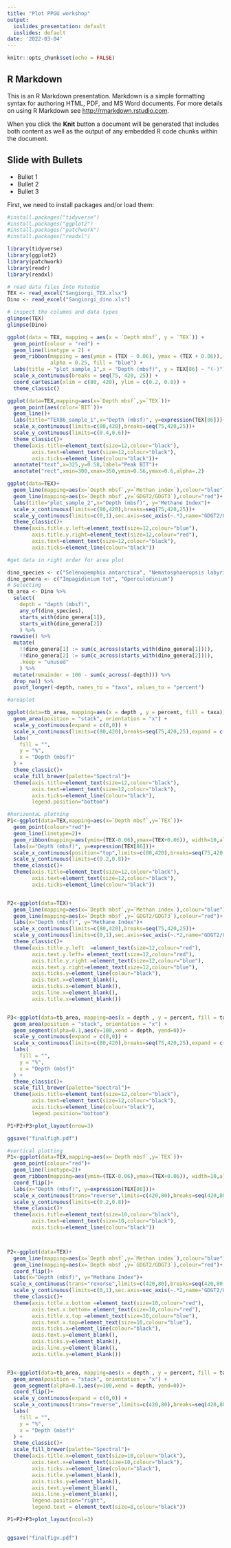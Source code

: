 ```yaml
---
title: "Plot PPGU workshop"
output:
  ioslides_presentation: default
  ioslides: default
date: '2022-03-04'
---
```


```r
knitr::opts_chunk$set(echo = FALSE)
```

## R Markdown

This is an R Markdown presentation. Markdown is a simple formatting syntax for authoring HTML, PDF, and MS Word documents. For more details on using R Markdown see <http://rmarkdown.rstudio.com>.

When you click the **Knit** button a document will be generated that includes both content as well as the output of any embedded R code chunks within the document.

## Slide with Bullets

- Bullet 1
- Bullet 2
- Bullet 3


First, we need to install packages and/or load them:

```r
#install.packages("tidyverse")
#install.packages("ggplot2")
#install.packages("patchwork")
#install.packages("readxl")

library(tidyverse)
library(ggplot2)
library(patchwork)
library(readr)
library(readxl)
```

```r
# read data files into Rstudio
TEX <- read_excel("Sangiorgi_TEX.xlsx")
Dino <- read_excel("Sangiorgi_dino.xls")

# inspect the columns and data types
glimpse(TEX)
glimpse(Dino)
```

```r
ggplot(data = TEX, mapping = aes(x = `Depth mbsf`, y = `TEX`)) +
  geom_point(colour = "red") +
  geom_line(linetype = 2) +
  geom_ribbon(mapping = aes(ymin = (TEX - 0.06), ymax = (TEX + 0.06)),
              alpha = 0.25, fill = "blue") +
  labs(title = "plot_sample_1",x = "Depth (mbsf)", y = TEX[86] ~ "(-)") +
  scale_x_continuous(breaks = seq(75, 420, 25)) +
  coord_cartesian(xlim = c(80, 420), ylim = c(0.2, 0.8)) +
  theme_classic()
```


```r
ggplot(data=TEX,mapping=aes(x=`Depth mbsf`,y=`TEX`))+
  geom_point(aes(color=`BIT`))+
  geom_line()+
  labs(title="TEX86_sample_1",x="Depth (mbsf)", y=expression(TEX[86]))+
  scale_x_continuous(limits=c(80,420),breaks=seq(75,420,25))+
  scale_y_continuous(limits=c(0.4,0.6))+
  theme_classic()+
  theme(axis.title=element_text(size=12,colour="black"),
        axis.text=element_text(size=12,colour="black"),
        axis.ticks=element_line(colour="black"))+
  annotate("text",x=325,y=0.58,label="Peak BIT")+
  annotate("rect",xmin=300,xmax=350,ymin=0.56,ymax=0.6,alpha=.2)
```

```r

ggplot(data=TEX)+
  geom_line(mapping=aes(x=`Depth mbsf`,y=`Methan index`),colour="blue")+
  geom_line(mapping=aes(x=`Depth mbsf`,y=`GDGT2/GDGT3`),colour="red")+
  labs(title="plot_sample_2",x="Depth (mbsf)", y="Methane Index")+
  scale_x_continuous(limits=c(80,420),breaks=seq(75,420,25))+
  scale_y_continuous(limits=c(0,1),sec.axis=sec_axis(~.*2,name="GDGT2/GDGT3"))+
  theme_classic()+
  theme(axis.title.y.left=element_text(size=12,colour="blue"),
        axis.title.y.right=element_text(size=12,colour="red"),
        axis.text=element_text(size=12,colour="black"),
        axis.ticks=element_line(colour="black"))


```

```r
#get data in right order for area plot

dino_species <- c("Selenopemphix antarctica", "Nematosphaeropsis labyrinthus")
dino_genera <- c("Impagidinium tot", "Operculodinium")
# Selecting
tb_area <- Dino %>%
  select(
    depth = "depth (mbsf)",
    any_of(dino_species),
    starts_with(dino_genera[1]),
    starts_with(dino_genera[2])
    ) %>%
 rowwise() %>%
  mutate(
    !!dino_genera[1] := sum(c_across(starts_with(dino_genera[1]))),
    !!dino_genera[2] := sum(c_across(starts_with(dino_genera[2]))),
    .keep = "unused"
    ) %>%
  mutate(remainder = 100 - sum(c_across(-depth))) %>%
  drop_na() %>%
  pivot_longer(-depth, names_to = "taxa", values_to = "percent")


```

```r
#areaplot

ggplot(data=tb_area, mapping=aes(x = depth , y = percent, fill = taxa)) +
  geom_area(position = "stack", orientation = "x") +
  scale_y_continuous(expand = c(0,0)) +
  scale_x_continuous(limits=c(80,420),breaks=seq(75,420,25),expand = c(0,0)) +
  labs(
    fill = "",
    y = "%",
    x = "Depth (mbsf)"
  ) +
  theme_classic()+
  scale_fill_brewer(palette="Spectral")+
  theme(axis.title=element_text(size=12,colour="black"),
        axis.text=element_text(size=12,colour="black"),
        axis.ticks=element_line(colour="black"),
        legend.position="bottom")


```


```r
#horizontaL plotting
P1<-ggplot(data=TEX,mapping=aes(x=`Depth mbsf`,y=`TEX`))+
  geom_point(colour="red")+
  geom_line(linetype=2)+
  geom_ribbon(mapping=aes(ymin=(TEX-0.06),ymax=(TEX+0.06)), width=10,alpha=0.25,fill="blue")+
  labs(x="Depth (mbsf)", y=expression(TEX[86]))+
  scale_x_continuous(position="top",limits=c(80,420),breaks=seq(75,420,25))+
  scale_y_continuous(limits=c(0.2,0.8))+
  theme_classic()+
  theme(axis.title=element_text(size=12,colour="black"),
        axis.text=element_text(size=12,colour="black"),
        axis.ticks=element_line(colour="black"))


P2<-ggplot(data=TEX)+
  geom_line(mapping=aes(x=`Depth mbsf`,y=`Methan index`),colour="blue")+
  geom_line(mapping=aes(x=`Depth mbsf`,y=`GDGT2/GDGT3`),colour="red")+
  labs(x="Depth (mbsf)", y="Methane Index")+
  scale_x_continuous(limits=c(80,420),breaks=seq(75,420,25))+
  scale_y_continuous(limits=c(0,1),sec.axis=sec_axis(~.*2,name="GDGT2/GDGT3"))+
  theme_classic()+
  theme(axis.title.y.left  =element_text(size=12,colour="red"),
        axis.text.y.left= element_text(size=12,colour="red"),
        axis.title.y.right =element_text(size=12,colour="blue"),
        axis.text.y.right=element_text(size=12,colour="blue"),
        axis.ticks.y=element_line(colour="black"),
        axis.text.x=element_blank(),
        axis.ticks.x=element_blank(),
        axis.line.x=element_blank(),
        axis.title.x=element_blank())


P3<-ggplot(data=tb_area, mapping=aes(x = depth , y = percent, fill = taxa)) +
  geom_area(position = "stack", orientation = "x") +
  geom_segment(alpha=0.1,aes(y=100,xend = depth, yend=0))+
  scale_y_continuous(expand = c(0,0)) +
  scale_x_continuous(limits=c(80,420),breaks=seq(75,420,25),expand = c(0,0)) +
  labs(
    fill = "",
    y = "%",
    x = "Depth (mbsf)"
  ) +
  theme_classic()+
  scale_fill_brewer(palette="Spectral")+
  theme(axis.title=element_text(size=12,colour="black"),
        axis.text=element_text(size=12,colour="black"),
        axis.ticks=element_line(colour="black"),
        legend.position="bottom")

P1+P2+P3+plot_layout(nrow=3)

ggsave("finalfigh.pdf")
```

```r
#vertical plotting
P1<-ggplot(data=TEX,mapping=aes(x=`Depth mbsf`,y=`TEX`))+
  geom_point(colour="red")+
  geom_line(linetype=2)+
  geom_ribbon(mapping=aes(ymin=(TEX-0.06),ymax=(TEX+0.06)), width=10,alpha=0.25,fill="blue")+
  coord_flip()+
  labs(x="Depth (mbsf)", y=expression(TEX[86]))+
  scale_x_continuous(trans="reverse",limits=c(420,80),breaks=seq(420,80,-25))+
  scale_y_continuous(limits=c(0.2,0.8))+
  theme_classic()+
  theme(axis.title=element_text(size=10,colour="black"),
        axis.text=element_text(size=10,colour="black"),
        axis.ticks=element_line(colour="black"))



P2<-ggplot(data=TEX)+
  geom_line(mapping=aes(x=`Depth mbsf`,y=`Methan index`),colour="blue")+
  geom_line(mapping=aes(x=`Depth mbsf`,y=`GDGT2/GDGT3`),colour="red")+
  coord_flip()+
  labs(x="Depth (mbsf)", y="Methane Index")+
 scale_x_continuous(trans="reverse",limits=c(420,80),breaks=seq(420,80,-25))+
  scale_y_continuous(limits=c(0,1),sec.axis=sec_axis(~.*2,name="GDGT2/GDGT3"))+
  theme_classic()+
  theme(axis.title.x.bottom =element_text(size=10,colour="red"),
        axis.text.x.bottom= element_text(size=10,colour="red"),
        axis.title.x.top =element_text(size=10,colour="blue"),
        axis.text.x.top=element_text(size=10,colour="blue"),
        axis.ticks.x=element_line(colour="black"),
        axis.text.y=element_blank(),
        axis.ticks.y=element_blank(),
        axis.line.y=element_blank(),
        axis.title.y=element_blank())


P3<-ggplot(data=tb_area, mapping=aes(x = depth , y = percent, fill = taxa)) +
  geom_area(position = "stack", orientation = "x") +
  geom_segment(alpha=0.1,aes(y=100,xend = depth, yend=0))+
  coord_flip()+
  scale_y_continuous(expand = c(0,0)) +
  scale_x_continuous(trans="reverse",limits=c(420,80),breaks=seq(420,80,-25))+
  labs(
    fill = "",
    y = "%",
    x = "Depth (mbsf)"
  ) +
  theme_classic()+
  scale_fill_brewer(palette="Spectral")+
  theme(axis.title.x=element_text(size=10,colour="black"),
        axis.text.x=element_text(size=10,colour="black"),
        axis.ticks.x=element_line(colour="black"),
        axis.title.y=element_blank(),
        axis.ticks.y=element_blank(),
        axis.text.y=element_blank(),
        axis.line.y=element_blank(),
        legend.position="right",
        legend.text = element_text(size=8,colour="black"))

P1+P2+P3+plot_layout(ncol=3)


ggsave("finalfigv.pdf")
```
